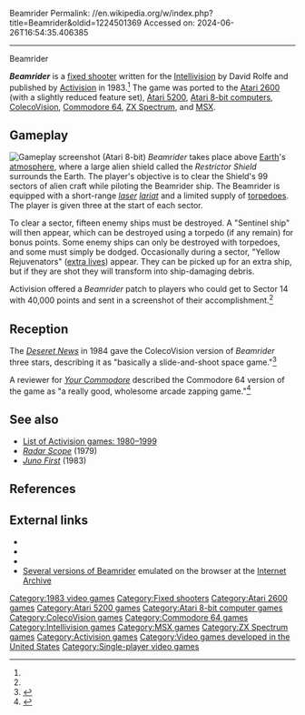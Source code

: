 Beamrider
Permalink: //en.wikipedia.org/w/index.php?title=Beamrider&oldid=1224501369
Accessed on: 2024-06-26T16:54:35.406385



------
Beamrider
{{Short description|1983 video game}}
{{Infobox video game
|title = Beamrider
|image = Beamrider cover art (Intellivison).jpg
|caption = Intellivision cover art
|developer = Action Graphics<ref name=manual2600/><br>Cheshire Engineering (2600)<ref name=manual2600/>
|publisher = [[Activision]]
|designer = David Rolfe<ref name="giantlist"/>
|released = '''Intellivision'''{{vgrelease|NA|1983}}'''Atari 2600'''{{vgrelease|NA|1983}}'''Atari 5200'''{{vgrelease|NA|1983}}
|genre = [[Fixed shooter]]
|modes = [[Single-player video game|Single-player]]
|platforms = [[Intellivision]], [[Atari 2600]], [[Atari 5200]], [[Atari 8-bit]], [[ColecoVision]], [[Commodore 64]], [[MSX]], [[ZX Spectrum]]
}}

'''''Beamrider''''' is a [[fixed shooter]] written for the [[Intellivision]] by David Rolfe and published by [[Activision]] in 1983.<ref name="giantlist"/> The game was ported to the [[Atari 2600]] (with a slightly reduced feature set), [[Atari 5200]], [[Atari 8-bit computers]], [[ColecoVision]], [[Commodore 64]], [[ZX Spectrum]], and [[MSX]].

==Gameplay==
[[File:Beamrider_Atari_8-bit_PAL_screenshot.png|thumb|left|Gameplay screenshot (Atari 8-bit)]]
''Beamrider'' takes place above [[Earth]]'s [[atmosphere]], where a large alien shield called the ''Restrictor Shield'' surrounds the Earth.  The player's objective is to clear the Shield's 99 sectors of alien craft while piloting the Beamrider ship.  The Beamrider is equipped with a short-range ''[[laser]] [[Lasso|lariat]]'' and a limited supply of [[torpedo]]es.  The player is given three at the start of each sector.

To clear a sector, fifteen enemy ships must be destroyed.  A "Sentinel ship" will then appear, which can be destroyed using a torpedo (if any remain) for bonus points.  Some enemy ships can only be destroyed with torpedoes, and some must simply be dodged.  Occasionally during a sector, "Yellow Rejuvenators" ([[Life (video games)#Extra lives|extra lives]]) appear.  They can be picked up for an extra ship, but if they are shot they will transform into ship-damaging debris.

Activision offered a ''Beamrider'' patch to players who could get to Sector 14 with 40,000 points and sent in a screenshot of their accomplishment.<ref name=manual2600/>

==Reception==
The ''[[Deseret News]]'' in 1984 gave the ColecoVision version of ''Beamrider'' three stars, describing it as "basically a slide-and-shoot space game."<ref name="holyoak19840530">{{cite news | url=https://news.google.com/newspapers?id=PqZNAAAAIBAJ&pg=7081%2C6575510 | title=Here are ColecoVision's jewels | work=Deseret News | date=1984-05-30 | accessdate=10 January 2015 | author=Holyoak, Craig | pages=4 WV}}</ref>

A reviewer for ''[[Your Commodore]]'' described the Commodore 64 version of the game as "a really good, wholesome arcade zapping game."<ref>{{Cite web|url=https://archive.org/stream/02-your-commodore-magazine/Your_Commodore_Issue_02_1984_Nov#page/n31/mode/2up|title = Your Commodore Magazine Issue 02|date = November 1984}}</ref>

==See also==
{{Portal|Video games|1980s}}
*[[List of Activision games: 1980–1999]]
* ''[[Radar Scope]]'' (1979)
* ''[[Juno First]]'' (1983)

==References==
{{Reflist|refs=
<ref name="giantlist">{{cite web|title=The Giant List of Classic Game Programmers|url=https://dadgum.com/giantlist/ |last1=Hague |first1=James}}</ref>
<ref name="manual2600">{{cite web |title=Beamrider Atari 2600 manual |url=https://archive.org/details/Beamrider_1983_Activision |website=archive.org |publisher=Activision |date=1983}}</ref>
}}

==External links==
*{{atarimania|id=11536}}
*{{atarimania|id=576}}
*{{WoS_game|id=0000489}}
*[https://archive.org/search?query=beamrider&and%5B%5D=mediatype%3A%22software%22&and%5B%5D=year%3A%221983%22&and%5B%5D=year%3A%221984%22 Several versions of Beamrider] emulated on the browser at the [[Internet Archive]]

[[Category:1983 video games]]
[[Category:Fixed shooters]]
[[Category:Atari 2600 games]]
[[Category:Atari 5200 games]]
[[Category:Atari 8-bit computer games]]
[[Category:ColecoVision games]]
[[Category:Commodore 64 games]]
[[Category:Intellivision games]]
[[Category:MSX games]]
[[Category:ZX Spectrum games]]
[[Category:Activision games]]
[[Category:Video games developed in the United States]]
[[Category:Single-player video games]]